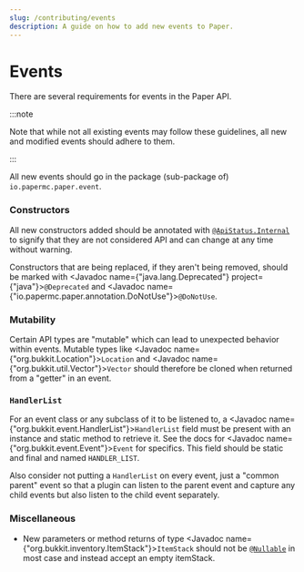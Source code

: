 ```yaml
---
slug: /contributing/events
description: A guide on how to add new events to Paper.
---
```


# Events
There are several requirements for events in the Paper API.

:::note

Note that while not all existing events may follow these
guidelines, all new and modified events should adhere to them.

:::

All new events should go in the package (sub-package of) `io.papermc.paper.event`.

### Constructors

All new constructors added should be annotated with
[`@ApiStatus.Internal`](https://javadoc.io/doc/org.jetbrains/annotations/latest/org/jetbrains/annotations/ApiStatus.Internal.html)
to signify that they are not considered API and can change at any time without warning.

Constructors that are being replaced, if they aren't being removed, should be marked with
<Javadoc name={"java.lang.Deprecated"} project={"java"}>`@Deprecated`</Javadoc> and
<Javadoc name={"io.papermc.paper.annotation.DoNotUse"}>`@DoNotUse`</Javadoc>.

### Mutability
Certain API types are "mutable" which can lead to unexpected behavior within events. Mutable types like
<Javadoc name={"org.bukkit.Location"}>`Location`</Javadoc> and <Javadoc name={"org.bukkit.util.Vector"}>`Vector`</Javadoc>
should therefore be cloned when returned from a "getter" in an event.

### `HandlerList`
For an event class or any subclass of it to be listened to, a <Javadoc name={"org.bukkit.event.HandlerList"}>`HandlerList`</Javadoc>
field must be present with an instance and static method to retrieve it.
See the docs for <Javadoc name={"org.bukkit.event.Event"}>`Event`</Javadoc> for specifics.
This field should be static and final and named `HANDLER_LIST`.

Also consider not putting a `HandlerList` on every event, just a "common parent" event so that a plugin can listen to the
parent event and capture any child events but also listen to the child event separately.

### Miscellaneous

* New parameters or method returns of type <Javadoc name={"org.bukkit.inventory.ItemStack"}>`ItemStack`</Javadoc>
should not be [`@Nullable`](https://javadoc.io/doc/org.jspecify/jspecify/latest/org/jspecify/annotations/Nullable.html)
in most case and instead accept an empty itemStack.
